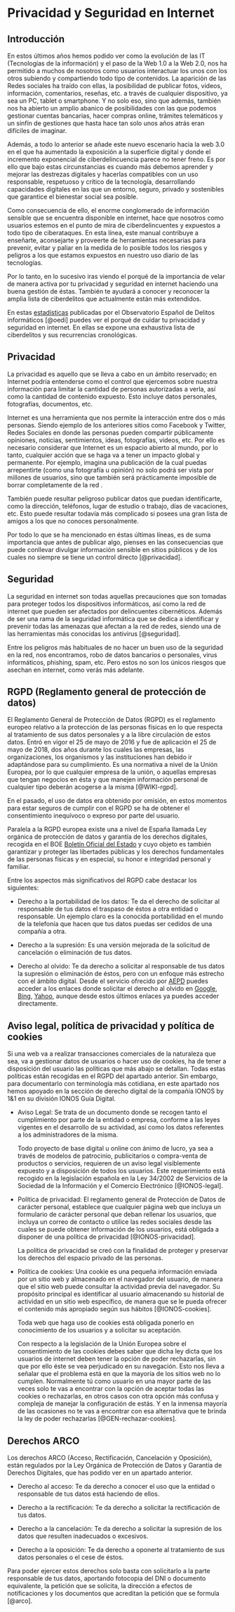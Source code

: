 # Privacidad y Seguridad en Internet 

## Introducción

En estos últimos años hemos podido ver como la evolución de las IT (Tecnologías de la información) y el paso de la Web 1.0 a la Web 2.0, nos ha permitido a muchos de nosotros como usuarios interactuar los unos con los otros subiendo y compartiendo todo tipo de contenidos. La aparición de las Redes sociales ha traído con ellas, la posibilidad de  publicar fotos, videos, información, comentarios, reseñas, etc.  a través de cualquier dispositivo, ya sea un PC, tablet o smartphone. Y no solo eso, sino que además, también nos ha abierto un amplio abanico de posibilidades con las que podemos  gestionar cuentas bancarias, hacer compras online, trámites telemáticos y un sinfín  de gestiones que hasta hace tan solo unos años atrás eran difíciles de imaginar.

Además, a todo lo anterior se añade este nuevo escenario hacia la web 3.0 en el que ha aumentado la exposición a la superficie digital y donde el incremento exponencial de ciberdelincuencia parece no tener freno. Es por ello que bajo estas circunstancias es cuando más debemos aprender y mejorar las destrezas digitales y hacerlas compatibles con un uso responsable, respetuoso y crítico de la tecnología, desarrollando capacidades digitales en las que  un entorno, seguro, privado y sostenibles que garantice el bienestar social sea posible.

Como consecuencia de ello, el enorme conglomerado de información sensible que se encuentra disponible en internet, hace que nosotros como usuarios estemos en el punto de mira de ciberdelincuentes y expuestos a todo tipo de ciberataques. En esta línea, este manual contribuye a enseñarte, aconsejarte y proveerte de herramientas necesarias para  prevenir, evitar y paliar  en la medida de lo posible todos los  riesgos y peligros a los que estamos expuestos  en nuestro uso diario de las tecnologías.

Por lo tanto, en lo sucesivo iras viendo el porqué de la importancia de velar de manera activa por tu privacidad y seguridad en internet haciendo una buena gestión de éstas. También te ayudará a conocer y reconocer la amplia lista de ciberdelitos que actualmente están más extendidos. 

En estas [estadísticas](https://oedi.es/estadisticas/) publicadas por el  Observatorio Español de Delitos informáticos [@oedi] puedes ver el porqué de cuidar tu privacidad y seguridad en internet. En ellas se expone una  exhaustiva lista de ciberdelitos  y sus recurrencias cronológicas.

## Privacidad 

La privacidad es aquello que se lleva a cabo en un ámbito reservado; en Internet podría entenderse como el  control que ejercemos sobre nuestra información  para limitar la cantidad de personas autorizadas a verla, así como la cantidad de contenido expuesto. Esto incluye datos personales, fotografías, documentos, etc. 

Internet es una herramienta que nos permite la interacción entre dos o más personas. Siendo ejemplo de los anteriores sitios como Facebook y Twitter, Redes Sociales en donde las personas pueden compartir públicamente opiniones, noticias, sentimientos, ideas, fotografías, videos, etc. Por ello es necesario considerar que Internet es un espacio abierto al mundo, por lo tanto, cualquier acción que se haga va a tener un impacto global y permanente. Por ejemplo, imagina una publicación de la cual puedas arrepentirte (como una fotografía u opinión) no solo podrá ser vista por millones de usuarios, sino que también será prácticamente imposible de borrar completamente de la red .

También puede resultar peligroso publicar datos que puedan identificarte, como la dirección, teléfonos, lugar de estudio o trabajo, días de vacaciones, etc. Esto puede resultar todavía más complicado si posees una gran lista de amigos a los que no conoces  personalmente. 

Por todo lo que se ha mencionado en éstas últimas líneas, es de suma importancia que antes de publicar algo, pienses en las consecuencias que puede conllevar divulgar información sensible en sitios públicos y de los cuales no siempre se tiene un control directo [@privacidad].

## Seguridad

La seguridad en internet son todas aquellas precauciones que son tomadas para proteger todos los dispositivos informáticos, así como la red de internet que pueden ser afectados por delincuentes cibernéticos. Además de ser una rama de la seguridad informática que se dedica a identificar y prevenir todas las amenazas que afectan a la red de redes, siendo una de las herramientas más conocidas los antivirus [@seguridad].

Entre los peligros más habituales de no hacer un buen uso de la seguridad en la red, nos encontramos, robo de datos bancarios o personales, virus informáticos, phishing, spam, etc. Pero estos no son los únicos riesgos que asechan en internet, como verás más adelante.

## RGPD (Reglamento general de protección de datos)

El Reglamento General de Protección de Datos (RGPD) es el reglamento europeo relativo a la protección de las personas físicas en lo que respecta al tratamiento de sus datos personales y a la libre circulación de estos datos. Entró en vigor el 25 de mayo de 2016 y fue de aplicación el 25 de mayo de 2018, dos años durante los cuales las empresas, las organizaciones, los organismos y las instituciones han debido ir adaptándose para su cumplimiento. Es una normativa a nivel de la Unión Europea, por lo que cualquier empresa de la unión, o aquellas empresas que tengan negocios en ésta y que manejen información personal de cualquier tipo deberán acogerse a la misma [@WIKI-rgpd].

En el pasado, el uso de datos era obtenido por omisión, en estos momentos para estar seguros de cumplir con el RGPD se ha de obtener el consentimiento inequívoco o expreso por parte del usuario.

Paralela a la RGPD europea existe una a nivel de España llamada Ley orgánica de protección de datos y garantía de los derechos digitales, recogida en el BOE [Boletín Oficial del Estado](https://www.boe.es/buscar/doc.php?id=BOE-A-2018-16673) y cuyo objeto es también garantizar y proteger las libertades públicas y los derechos fundamentales de las personas físicas y en especial, su honor e integridad personal y familiar.

Entre los aspectos más significativos del RGPD cabe destacar los siguientes:

- Derecho a la portabilidad de los datos: Te da el derecho de solicitar al responsable de tus datos el traspaso de éstos a otra entidad o responsable. Un ejemplo claro es la conocida portabilidad en el mundo de la telefonía que hacen que tus datos puedas ser cedidos de una compañía a otra.

- Derecho a la supresión: Es una versión mejorada de la solicitud de cancelación o eliminación de tus datos.

- Derecho al olvido: Te da derecho a solicitar al responsable de tus datos la supresión o eliminación de éstos, pero con un enfoque más estrecho con el ámbito digital. Desde el servicio ofrecido por [AEPD](https://www.aepd.es/es/areas-de-actuacion/internet-y-redes-sociales/derecho-al-olvido) puedes acceder a los enlaces donde solicitar el derecho al olvido en [Google](https://www.google.com/webmasters/tools/legal-removal-request?complaint_type=rtbf&visit_id=637490694757326412-3626204680&hl=es&rd=1), [Bing](https://www.bing.com/webmaster/tools/eu-privacy-request), [Yahoo](https://es.ayuda.yahoo.com/kb/Solicitud-para-bloquear-resultados-de-b%C3%BAsqueda-en-Yahoo-Search-Recursos-para-Residentes-Europeos-sln28252.html?guccounter=1&guce_referrer=aHR0cHM6Ly93d3cuYWVwZC5lcy8&guce_referrer_sig=AQAAAIRquvv_VPnIiAOniwOvZi_iVodzBg6yn2C0sGApxESxJWBR6RMqeNq89qO01lmI0UdIKSr3ivLxST8cTDrgIMQRF9FIda60jZQ16f8q85f-eqLvvviA02B_fephtV40QIGV7aQ8Uw0M7f_poDUONOrmeKQzbahKvnuKZCoBDBFQ), aunque desde estos últimos enlaces ya puedes acceder directamente.

## Aviso legal, política de privacidad y política de cookies

Si una web va a realizar transacciones comerciales de la naturaleza que sea, va a gestionar datos de usuarios o hacer uso de cookies, ha de tener a disposición del usuario las políticas que más abajo se detallan. Todas estas políticas están recogidas en el RGPD del apartado anterior. Sin embargo, para documentarlo con terminología más cotidiana, en este apartado nos hemos apoyado en la sección de derecho digital de la compañía IONOS by 1&1 en su división IONOS Guía Digital.

- Aviso Legal: Se trata de un documento donde se recogen tanto el cumplimiento por parte de la entidad o empresa, conforme a las leyes vigentes en el desarrollo de su actividad, así como los datos referentes a los administradores de la misma.

  Todo proyecto de base digital u online con ánimo de lucro, ya sea a través de modelos de patrocinio, publicitarios o compra-venta  de productos o servicios, requieren de un aviso legal visiblemente expuesto y a disposición de todos los usuarios. Este requerimiento está recogido en la legislación española en la Ley 34/2002 de Servicios de la Sociedad de la Información y el Comercio Electrónico [@IONOS-legal].

- Política de privacidad: El reglamento general de Protección de Datos de carácter personal, establece que cualquier página web que incluya un formulario de carácter personal que deban rellenar los usuarios, que incluya un correo de contacto o utilice las redes sociales desde las cuales se puede obtener información de los usuarios, está obligada a disponer de una política de privacidad [@IONOS-privacidad].

  La política de privacidad se creó con la finalidad de proteger y preservar los derechos del espacio privado de las personas. 

- Política de cookies: Una cookie es una pequeña información enviada por un sitio web y almacenado en el navegador del usuario, de manera que el sitio web puede consultar la actividad previa del navegador. Su propósito principal es identificar al usuario almacenando su historial de actividad en un sitio web específico, de manera que se le pueda ofrecer el contenido más apropiado según sus hábitos [@IONOS-cookies].

  Toda web que haga uso de cookies está obligada ponerlo en conocimiento de los usuarios y a solicitar su aceptación.
  
  Con respecto a la legislación de la Unión Europea sobre el consentimiento de las cookies debes saber que dicha ley dicta que los usuarios de internet deben tener la opción de poder rechazarlas, sin que por ello éste se vea perjudicado en su navegación. Esto nos lleva a señalar que el problema está en que la mayoría de los sitios web no lo cumplen. Normalmente tú como usuario en una mayor parte de las veces solo te vas a encontrar con  la opción de aceptar todas las cookies o rechazarlas, en otros casos con otra opción más confusa y compleja de manejar la configuración de estás. Y en la inmensa mayoría de las ocasiones no te vas a encontrar con esa alternativa que te brinda la ley de poder rechazarlas [@GEN-rechazar-cookies].
  
## Derechos ARCO

Los derechos ARCO  (Acceso, Rectificación, Cancelación y Oposición), están regulados por la Ley Orgánica de Protección de Datos y Garantía de Derechos Digitales, que has podido ver en un apartado anterior. 

- Derecho al acceso: Te da derecho a conocer el uso que la entidad o responsable de tus datos está haciendo de ellos.

- Derecho a la rectificación: Te da derecho a solicitar la rectificación de tus datos.

- Derecho a la cancelación: Te da derecho a solicitar la supresión de los datos que resulten inadecuados o excesivos.

- Derecho a la oposición: Te da derecho a oponerte al tratamiento de sus datos personales o el cese de éstos.

Para poder ejercer estos derechos solo basta con solicitarlo a la parte responsable de tus datos, aportando fotocopia del DNI o documento equivalente, la petición que se solicita, la dirección a efectos de notificaciones y los documentos que acreditan la petición que se formula [@arco].


